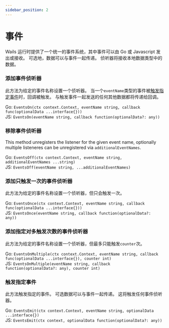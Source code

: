 ```yaml
---
sidebar_position: 2
---
```


# 事件

Wails 运行时提供了一个统一的事件系统，其中事件可以由 Go 或 Javascript 发出或接收。 可选地，数据可以与事件一起传递。 侦听器将接收本地数据类型中的数据。

### 添加事件侦听器

此方法为给定的事件名称设置一个侦听器。 当一个`eventName`类型的事件被[触发指定事件](#触发指定事件)时，回调被触发。 与触发事件一起发送的任何其他数据都将传递给回调。

Go: `EventsOn(ctx context.Context, eventName string, callback func(optionalData ...interface{}))`<br/> JS: `EventsOn(eventName string, callback function(optionalData?: any))`

### 移除事件侦听器

This method unregisters the listener for the given event name, optionally multiple listeneres can be unregistered via `additionalEventNames`.

Go: `EventsOff(ctx context.Context, eventName string, additionalEventNames ...string)`<br/> JS: `EventsOff(eventName string, ...additionalEventNames)`

### 添加只触发一次的事件侦听器

此方法为给定的事件名称设置一个侦听器，但只会触发一次。

Go: `EventsOnce(ctx context.Context, eventName string, callback func(optionalData ...interface{}))`<br/> JS: `EventsOnce(eventName string, callback function(optionalData?: any))`

### 添加指定对多触发次数的事件侦听器

此方法为给定的事件名称设置一个侦听器，但最多只能触发`counter`次。

Go: `EventsOnMultiple(ctx context.Context, eventName string, callback func(optionalData ...interface{}), counter int)`<br/> JS: `EventsOnMultiple(eventName string, callback function(optionalData?: any), counter int)`

### 触发指定事件

此方法触发指定的事件。 可选数据可以与事件一起传递。 这将触发任何事件侦听器。

Go: `EventsEmit(ctx context.Context, eventName string, optionalData ...interface{})`<br/> JS: `EventsEmit(ctx context, optionalData function(optionalData?: any))`


